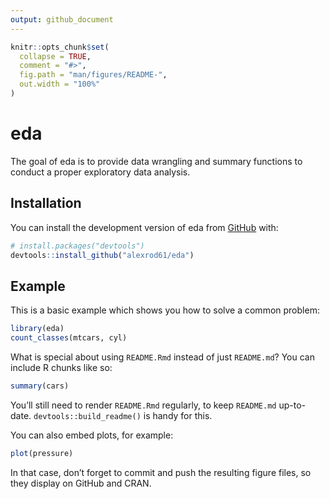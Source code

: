 ```yaml
---
output: github_document
---
```


<!-- README.md is generated from README.Rmd. Please edit that file -->

```r
knitr::opts_chunk$set(
  collapse = TRUE,
  comment = "#>",
  fig.path = "man/figures/README-",
  out.width = "100%"
)
```

# eda

<!-- badges: start -->
<!-- badges: end -->

The goal of eda is to provide data wrangling and summary functions to conduct a proper exploratory data analysis.

## Installation

You can install the development version of eda from [GitHub](https://github.com/) with:

``` r
# install.packages("devtools")
devtools::install_github("alexrod61/eda")
```

## Example

This is a basic example which shows you how to solve a common problem:

```r
library(eda)
count_classes(mtcars, cyl)
```

What is special about using `README.Rmd` instead of just `README.md`? You can include R chunks like so:

```r
summary(cars)
```

You'll still need to render `README.Rmd` regularly, to keep `README.md` up-to-date. `devtools::build_readme()` is handy for this.

You can also embed plots, for example:

```r
plot(pressure)
```

In that case, don't forget to commit and push the resulting figure files, so they display on GitHub and CRAN.
